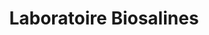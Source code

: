---
title: 'Laboratoire Biosalines'
category: 'wordpress'
categories: ['wordpress', 'e-commerce']
website: 'https://www.biosalines.com'
year: 2021
summary: "Création du site e-commerce WordPress basé sur WooCommerce et Sage pour le Laboratoire Biosalines basé sur l'Ile de ré."
excerpt: "Création et développement du site e-commerce WordPress basé sur WooCommerce et Sage pour les Laboratoires Biosalines sur l'Ile de ré."
actions:
  - Générateur de coupon de réduction pour le premier achat
  - Intégration des maquettes depuis Sketch
  - Intégration mobile first et optimisé pour le SEO
  - Thème sur-mesure Sage 9
image:
  thumbnail: biosalines-sm.jpg
  large: biosalines.jpg
tools:
  - sketch
  - wordpress
  - sage9
  - woocommerce
---